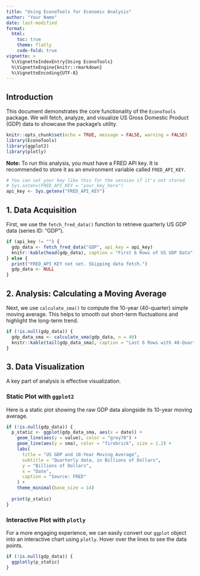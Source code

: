 ```yaml
---
title: "Using EconoTools for Economic Analysis"
author: "Your Name"
date: last-modified
format:
  html:
    toc: true
    theme: flatly
    code-fold: true
vignette: >
  %\VignetteIndexEntry{Using EconoTools}
  %\VignetteEngine{knitr::rmarkdown}
  %\VignetteEncoding{UTF-8}
---
```


## Introduction

This document demonstrates the core functionality of the `EconoTools` package. We will fetch, analyze, and visualize US Gross Domestic Product (GDP) data to showcase the package's utility.

```r
knitr::opts_chunk$set(echo = TRUE, message = FALSE, warning = FALSE)
library(EconoTools)
library(ggplot2)
library(plotly)
```

**Note:** To run this analysis, you must have a FRED API key. It is recommended to store it as an environment variable called `FRED_API_KEY`.

```r
# You can set your key like this for the session if it's not stored
# Sys.setenv(FRED_API_KEY = "your_key_here")
api_key <- Sys.getenv("FRED_API_KEY")
```

## 1. Data Acquisition

First, we use the `fetch_fred_data()` function to retrieve quarterly US GDP data (series ID: "GDP").

```r
if (api_key != "") {
  gdp_data <- fetch_fred_data("GDP", api_key = api_key)
  knitr::kable(head(gdp_data), caption = "First 6 Rows of US GDP Data")
} else {
  print("FRED_API_KEY not set. Skipping data fetch.")
  gdp_data <- NULL
}
```

## 2. Analysis: Calculating a Moving Average

Next, we use `calculate_sma()` to compute the 10-year (40-quarter) simple moving average. This helps to smooth out short-term fluctuations and highlight the long-term trend.

```r
if (!is.null(gdp_data)) {
  gdp_data_sma <- calculate_sma(gdp_data, n = 40)
  knitr::kable(tail(gdp_data_sma), caption = "Last 6 Rows with 40-Quarter SMA")
}
```

## 3. Data Visualization

A key part of analysis is effective visualization.

### Static Plot with `ggplot2`

Here is a static plot showing the raw GDP data alongside its 10-year moving average.

```r
if (!is.null(gdp_data)) {
  p_static <- ggplot(gdp_data_sma, aes(x = date)) +
    geom_line(aes(y = value), color = "grey70") +
    geom_line(aes(y = sma), color = "firebrick", size = 1.2) +
    labs(
      title = "US GDP and 10-Year Moving Average",
      subtitle = "Quarterly data, in Billions of Dollars",
      y = "Billions of Dollars",
      x = "Date",
      caption = "Source: FRED"
    ) +
    theme_minimal(base_size = 14)
  
  print(p_static)
}
```

### Interactive Plot with `plotly`

For a more engaging experience, we can easily convert our `ggplot` object into an interactive chart using `plotly`. Hover over the lines to see the data points.

```r
if (!is.null(gdp_data)) {
  ggplotly(p_static)
}
```